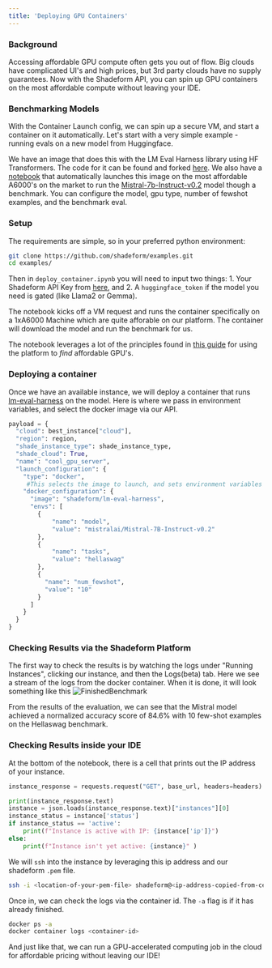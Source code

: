 ```yaml
---
title: 'Deploying GPU Containers'
---
```

### Background
Accessing affordable GPU compute often gets you out of flow. Big clouds have complicated UI's and high prices, but 3rd party clouds have no supply guarantees.
Now with the Shadeform API, you can spin up GPU containers on the most affordable compute without leaving your IDE.

### Benchmarking Models

With the Container Launch config, we can spin up a secure VM, and start a container on it automatically. Let's start with a very simple example - running evals on a new model from Huggingface. 

We have an image that does this with the LM Eval Harness library using HF Transformers. The code for it can be found and forked [here](https://github.com/shadeform/examples/tree/main/lm-eval-harness-benchmarking).
We also have a [notebook](https://github.com/shadeform/examples/blob/main/deploy_container.ipynb) that automatically launches this image on the most affordable A6000's on the market to run the 
[Mistral-7b-Instruct-v0.2](https://huggingface.co/mistralai/Mistral-7B-Instruct-v0.2) model though a benchmark. You can configure the model, gpu type, number of fewshot examples, and the benchmark eval.

### Setup

The requirements are simple, so in your preferred python environment:

```bash
git clone https://github.com/shadeform/examples.git
cd examples/
```
Then in `deploy_container.ipynb` you will need to input two things: 1. Your Shadeform API Key from [here](https://platform.shadeform.ai/settings/api), and 2. A `huggingface_token` if the model you need is gated (like Llama2 or Gemma).

The notebook kicks off a VM request and runs the container specifically on a 1xA6000 Machine which are quite afforable on our platform. The container will download the model and run the benchmark for us. 

The notebook leverages a lot of the principles found in [this guide](https://docs.shadeform.ai/findingmostaffordablegpus) for using the platform to _find_ affordable GPU's.

### Deploying a container

Once we have an available instance, we will deploy a container that runs [lm-eval-harness](https://github.com/EleutherAI/lm-evaluation-harness/tree/main) on the model.
Here is where we pass in environment variables, and select the docker image via our API.

```python
payload = {
  "cloud": best_instance["cloud"],
  "region": region,
  "shade_instance_type": shade_instance_type,
  "shade_cloud": True,
  "name": "cool_gpu_server",
  "launch_configuration": {
    "type": "docker",
     #This selects the image to launch, and sets environment variables "tasks" and "num_fewshot"
    "docker_configuration": {
      "image": "shadeform/lm-eval-harness",
      "envs": [
      	{
	      	"name": "model",
	      	"value": "mistralai/Mistral-7B-Instruct-v0.2"
      	},
      	{
	      	"name": "tasks",
	      	"value": "hellaswag"
      	},
        {
          "name": "num_fewshot",
          "value": "10"
        }
      ]
    }
  }
}
```


### Checking Results via the Shadeform Platform
The first way to check the results is by watching the logs under "Running Instances", clicking our instance, and then the Logs(beta) tab. 
Here we see a stream of the logs from the docker container. When it is done, it will look something like this
![FinishedBenchmark](images/finishedbenchmark.png)

From the results of the evaluation, we can see that the Mistral model achieved a normalized accuracy score of 84.6% with 10 few-shot examples on the Hellaswag benchmark.

### Checking Results inside your IDE
At the bottom of the notebook, there is a cell that prints out the IP address of your instance.

```python
instance_response = requests.request("GET", base_url, headers=headers)

print(instance_response.text)
instance = json.loads(instance_response.text)["instances"][0]
instance_status = instance['status']
if instance_status == 'active':
    print(f"Instance is active with IP: {instance['ip']}")
else:
    print(f"Instance isn't yet active: {instance}" )
```

We will `ssh` into the instance by leveraging this ip address and our shadeform `.pem` file.
```bash
ssh -i <location-of-your-pem-file> shadeform@<ip-address-copied-from-cell-output>
```

Once in, we can check the logs via the container id. The `-a` flag is if it has already finished.
```bash
docker ps -a
docker container logs <container-id>
```

And just like that, we can run a GPU-accelerated computing job in the cloud for affordable pricing without leaving our IDE!


